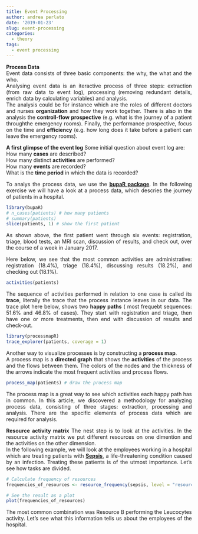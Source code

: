 ```yaml
---
title: Event Processing
author: andrea perlato
date: '2019-01-23'
slug: event-processing
categories:
  - theory
tags:
  - event processing
---
```


<style>
body {
text-align: justify}
</style>

**Process Data** </br>
Event data consists of three basic components: the why, the what and the who. </br>
Analysing event data is an iteractive process of three steps: extraction (from raw data to event log), processing (removing redundant details, enrich data by calculating variables) and analysis. </br>
The analysis could be for instance which are the roles of different doctors and nurses **organization** and how they work together. There is also in the analysis the **controll-flow prospective** (e.g. what is the journey of a patient throughthe emergency rooms). Finally, the performance prospective, focus on the time and **efficiency** (e.g. how long does it take before a patient can leave the emergency rooms). </br>

**A first glimpse of the event log**
Some initial question about event log are: </br>
How many **cases** are described? </br>
How many distinct **activities** are performed? </br>
How many **events** are recorded? </br>
What is the **time period** in which the data is recorded? </br>

To analys the process data, we use the [**bupaR package**](https://www.bupar.net/index.html).
In the following exercise we will have a look at a process data, which descries the journey of patients in a hospital.

```r
library(bupaR)
# n_cases(patients) # how many patients
# summary(patients) 
slice(patients, 1) # show the first patient

```

As shown above, the first patient went through six events: registration, triage, blood tests, an MRI scan, discussion of results, and check out, over the course of a week in January 2017. </br>

Here below, we see that the most common activities are administrative: registration (18.4%), triage (18.4%), discussing results (18.2%), and checking out (18.1%). </br>

```r
activities(patients)

```

The sequence of activities performed in relation to one case is called its **trace**, literally the trace that the process instance leaves in our data.
The trace plot here below, shows two **happy paths** ( most frequebt sequences: 51.6% and 46.8% of cases). They start with registration and triage, then have one or more treatments, then end with discussion of results and check-out.

```r
library(processmapR)
trace_explorer(patients, coverage = 1)

```

Another way to visualize processes is by constructing a **process map**. </br>
A process map is a **directed graph** that shows the **activities** of the process and the flows between them. The colors of the nodes and the thickness of the arrows indicate the most frequent activities and process flows.

```r
process_map(patients) # draw the process map

```
The process map is a great way to see which activities each happy path has in common.
In this article, we discovered a methodology for analyzing process data, consisting of three stages: extraction, processing and analysis. There are the specific elements of process data which are required for analysis.    

**Resource activity matrix**
The nest step is to look at the activities. In the resource activity matrix we put different resources on one dimention and the activities on the other dimension. </br>
In the following example, we will look at the employees working in a hospital which are treating patients with [**Sepsis**](https://en.wikipedia.org/wiki/Sepsis), a life-threatening condition caused by an infection. Treating these patients is of the utmost importance. Let's see how tasks are divided. 

```r
# Calculate frequency of resources
frequencies_of_resources <- resource_frequency(sepsis, level = "resource-activity")

# See the result as a plot
plot(frequencies_of_resources)

```
The most common combination was Resource B performing the Leucocytes activity. Let's see what this information tells us about the employees of the hospital.






















